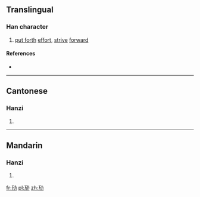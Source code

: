 {{also|勱|勵}}
==Translingual==

===Han character===
{{Han char|rn=19|rad=力|as=03|sn=5|four=|canj=MSKS,XMSKS|ids=⿰万力}}

# [[put forth]] [[effort]], [[strive]] [[forward]]

====References====
* {{Han ref|kx=0146.161|hdz=10365.081|uh=52A2|ud=21154}}

----

==Cantonese==

===Hanzi===
{{yue-hanzi|jyut=[[maai6]]|y=maai6|tra=勱}}

# {{defn|lang=yue|sort=力03}}

----

==Mandarin==

===Hanzi===
{{cmn-hanzi|tra=勱|pin=[[mài]] ([[mai4]])|wg=mai<sup>4</sup>}}

# {{defn|lang=cmn|sort=力03}}

[[fr:劢]]
[[pl:劢]]
[[zh:劢]]